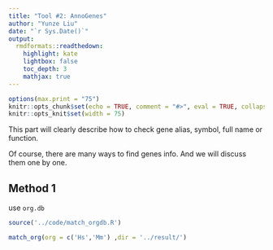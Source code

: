 ```yaml
---
title: "Tool #2: AnnoGenes"
author: "Yunze Liu"
date: "`r Sys.Date()`"
output:
  rmdformats::readthedown:
    highlight: kate
    lightbox: false
    toc_depth: 3
    mathjax: true
---
```


```r
options(max.print = "75")
knitr::opts_chunk$set(echo = TRUE, comment = "#>", eval = TRUE, collapse = TRUE)
knitr::opts_knit$set(width = 75)
```


This part will clearly describe how to check gene alias, symbol, full name or function.

Of course, there are many ways to find genes info. And we will discuss them one by one.

## Method 1

use `org.db` 

```r
source('../code/match_orgdb.R')

match_org(org = c('Hs','Mm') ,dir = '../result/')

```















